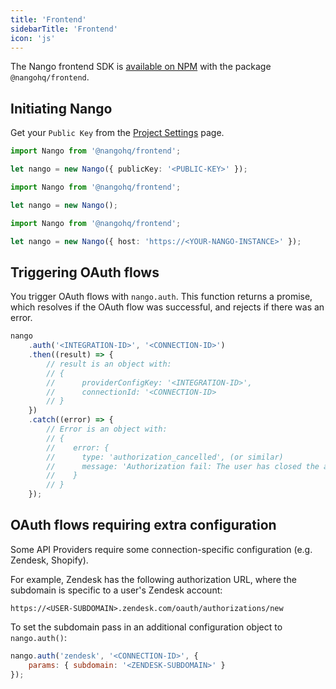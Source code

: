 ```yaml
---
title: 'Frontend'
sidebarTitle: 'Frontend'
icon: 'js'
---
```


The Nango frontend SDK is
[available on NPM](https://www.npmjs.com/package/@nangohq/frontend) with the
package `@nangohq/frontend`.

## Initiating Nango

<Tabs>

<Tab title="Nango Cloud">

Get your `Public Key` from the [Project Settings](https://app.nango.dev/project-settings) page.

```ts
import Nango from '@nangohq/frontend';

let nango = new Nango({ publicKey: '<PUBLIC-KEY>' });
```

</Tab>

<Tab title="Localhost">

```ts
import Nango from '@nangohq/frontend';

let nango = new Nango();
```

</Tab>

<Tab title="Self-hosted">

```ts
import Nango from '@nangohq/frontend';

let nango = new Nango({ host: 'https://<YOUR-NANGO-INSTANCE>' });
```

</Tab>

</Tabs>

## Triggering OAuth flows

You trigger OAuth flows with `nango.auth`. This function returns a promise,
which resolves if the OAuth flow was successful, and rejects if there was an
error.

```js
nango
    .auth('<INTEGRATION-ID>', '<CONNECTION-ID>')
    .then((result) => {
        // result is an object with:
        // {
        //      providerConfigKey: '<INTEGRATION-ID>',
        //      connectionId: '<CONNECTION-ID>
        // }
    })
    .catch((error) => {
        // Error is an object with:
        // {
        //    error: {
        //      type: 'authorization_cancelled', (or similar)
        //      message: 'Authorization fail: The user has closed the authorization modal before the process was complete.'  (or similar)
        //    }
        // }
    });
```

## OAuth flows requiring extra configuration

Some API Providers require some connection-specific configuration (e.g. Zendesk,
Shopify).

For example, Zendesk has the following authorization URL, where the subdomain is
specific to a user's Zendesk account:

```
https://<USER-SUBDOMAIN>.zendesk.com/oauth/authorizations/new
```

To set the subdomain pass in an additional configuration object to
`nango.auth()`:

```js
nango.auth('zendesk', '<CONNECTION-ID>', {
    params: { subdomain: '<ZENDESK-SUBDOMAIN>' }
});
```
